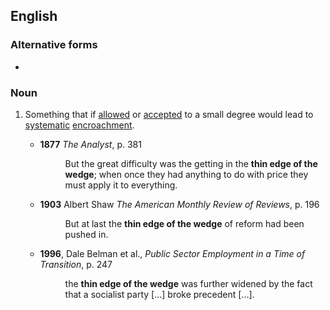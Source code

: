 ==English==

===Alternative forms===
* {{l|en|thin end of the wedge}}

===Noun===
{{en-noun|head=[[thin]] [[edge]] [[of]] [[the]] [[wedge]]|-}}
# {{context|idiomatic|lang=en}} Something that if [[allowed]] or [[accepted]] to a small degree would lead to [[systematic]] [[encroachment]].
#* '''1877''' ''The Analyst'', p. 381
#*: But the great difficulty was the getting in the '''thin edge of the wedge'''; when once they had anything to do with price they must apply it to everything.
#* '''1903''' Albert Shaw ''The American Monthly Review of Reviews'', p. 196
#*: But at last the '''thin edge of the wedge''' of reform had been pushed in.
#* '''1996''', Dale Belman et al., ''Public Sector Employment in a Time of Transition'', p. 247
#*: the '''thin edge of the wedge''' was further widened by the fact that a socialist party [...] broke precedent [...].